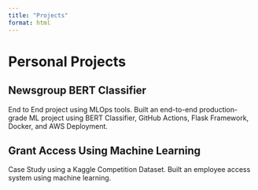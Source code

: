 ```yaml
---
title: "Projects"
format: html
---
```


# Personal Projects

## Newsgroup BERT Classifier

End to End project using MLOps tools. Built an end-to-end production-grade ML project using BERT Classifier, GitHub Actions, Flask Framework, Docker, and AWS Deployment. 

## Grant Access Using Machine Learning

Case Study using a Kaggle Competition Dataset. Built an employee access system using machine learning. 